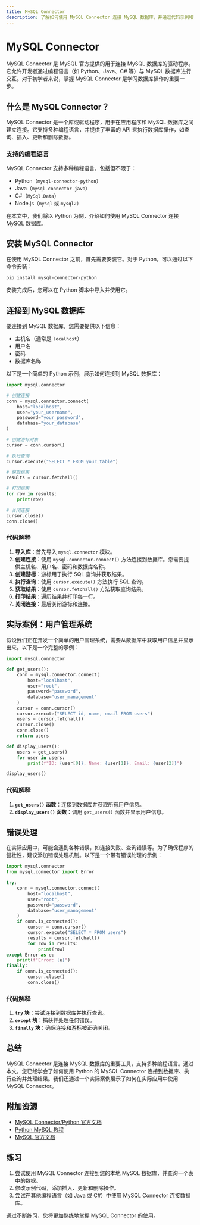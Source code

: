 ```yaml
---
title: MySQL Connector
description: 了解如何使用 MySQL Connector 连接 MySQL 数据库，并通过代码示例和实际案例掌握其基本用法。
---
```


# MySQL Connector

MySQL Connector 是 MySQL 官方提供的用于连接 MySQL 数据库的驱动程序。它允许开发者通过编程语言（如 Python、Java、C# 等）与 MySQL 数据库进行交互。对于初学者来说，掌握 MySQL Connector 是学习数据库操作的重要一步。

## 什么是 MySQL Connector？

MySQL Connector 是一个库或驱动程序，用于在应用程序和 MySQL 数据库之间建立连接。它支持多种编程语言，并提供了丰富的 API 来执行数据库操作，如查询、插入、更新和删除数据。

### 支持的编程语言

MySQL Connector 支持多种编程语言，包括但不限于：

- Python（`mysql-connector-python`）
- Java（`mysql-connector-java`）
- C#（`MySql.Data`）
- Node.js（`mysql` 或 `mysql2`）

在本文中，我们将以 Python 为例，介绍如何使用 MySQL Connector 连接 MySQL 数据库。

## 安装 MySQL Connector

在使用 MySQL Connector 之前，首先需要安装它。对于 Python，可以通过以下命令安装：

```bash
pip install mysql-connector-python
```

安装完成后，您可以在 Python 脚本中导入并使用它。

## 连接到 MySQL 数据库

要连接到 MySQL 数据库，您需要提供以下信息：

- 主机名（通常是 `localhost`）
- 用户名
- 密码
- 数据库名称

以下是一个简单的 Python 示例，展示如何连接到 MySQL 数据库：

```python
import mysql.connector

# 创建连接
conn = mysql.connector.connect(
    host="localhost",
    user="your_username",
    password="your_password",
    database="your_database"
)

# 创建游标对象
cursor = conn.cursor()

# 执行查询
cursor.execute("SELECT * FROM your_table")

# 获取结果
results = cursor.fetchall()

# 打印结果
for row in results:
    print(row)

# 关闭连接
cursor.close()
conn.close()
```

### 代码解释

1. **导入库**：首先导入 `mysql.connector` 模块。
2. **创建连接**：使用 `mysql.connector.connect()` 方法连接到数据库。您需要提供主机名、用户名、密码和数据库名称。
3. **创建游标**：游标用于执行 SQL 查询并获取结果。
4. **执行查询**：使用 `cursor.execute()` 方法执行 SQL 查询。
5. **获取结果**：使用 `cursor.fetchall()` 方法获取查询结果。
6. **打印结果**：遍历结果并打印每一行。
7. **关闭连接**：最后关闭游标和连接。

## 实际案例：用户管理系统

假设我们正在开发一个简单的用户管理系统，需要从数据库中获取用户信息并显示出来。以下是一个完整的示例：

```python
import mysql.connector

def get_users():
    conn = mysql.connector.connect(
        host="localhost",
        user="root",
        password="password",
        database="user_management"
    )
    cursor = conn.cursor()
    cursor.execute("SELECT id, name, email FROM users")
    users = cursor.fetchall()
    cursor.close()
    conn.close()
    return users

def display_users():
    users = get_users()
    for user in users:
        print(f"ID: {user[0]}, Name: {user[1]}, Email: {user[2]}")

display_users()
```

### 代码解释

1. **`get_users()` 函数**：连接到数据库并获取所有用户信息。
2. **`display_users()` 函数**：调用 `get_users()` 函数并显示用户信息。

## 错误处理

在实际应用中，可能会遇到各种错误，如连接失败、查询错误等。为了确保程序的健壮性，建议添加错误处理机制。以下是一个带有错误处理的示例：

```python
import mysql.connector
from mysql.connector import Error

try:
    conn = mysql.connector.connect(
        host="localhost",
        user="root",
        password="password",
        database="user_management"
    )
    if conn.is_connected():
        cursor = conn.cursor()
        cursor.execute("SELECT * FROM users")
        results = cursor.fetchall()
        for row in results:
            print(row)
except Error as e:
    print(f"Error: {e}")
finally:
    if conn.is_connected():
        cursor.close()
        conn.close()
```

### 代码解释

1. **`try` 块**：尝试连接到数据库并执行查询。
2. **`except` 块**：捕获并处理任何错误。
3. **`finally` 块**：确保连接和游标被正确关闭。

## 总结

MySQL Connector 是连接 MySQL 数据库的重要工具，支持多种编程语言。通过本文，您已经学会了如何使用 Python 的 MySQL Connector 连接到数据库、执行查询并处理结果。我们还通过一个实际案例展示了如何在实际应用中使用 MySQL Connector。

## 附加资源

- [MySQL Connector/Python 官方文档](https://dev.mysql.com/doc/connector-python/en/)
- [Python MySQL 教程](https://www.w3schools.com/python/python_mysql.asp)
- [MySQL 官方文档](https://dev.mysql.com/doc/)

## 练习

1. 尝试使用 MySQL Connector 连接到您的本地 MySQL 数据库，并查询一个表中的数据。
2. 修改示例代码，添加插入、更新和删除操作。
3. 尝试在其他编程语言（如 Java 或 C#）中使用 MySQL Connector 连接数据库。

通过不断练习，您将更加熟练地掌握 MySQL Connector 的使用。